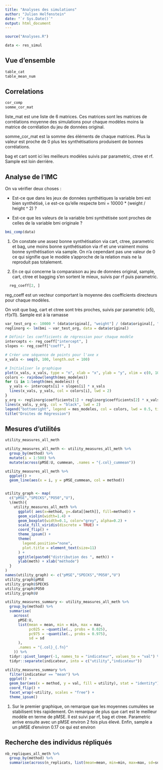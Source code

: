 ```yaml
---
title: "Analyses des simulations"
author: "Julien Helfenstein"
date: "`r Sys.Date()`"
output: html_document
---
```


```r
source("Analyses.R")
```

```r
data <- res_simul 
```

## Vue d'ensemble

```r
table_cat
table_mean_num
```

## Correlations

```r
cor_comp
somme_cor_mat
```

liste_mat est une liste de 6 matrices. Ces matrices sont les matrices de corrélations moyenne des simulations pour chaque modèles moins la matrice de corrélation du jeu de données original.

somme_cor_mat est la somme des éléments de chaque matrices. Plus la valeur est proche de 0 plus les synthétisations produisent de bonnes corrélations.

bag et cart sont ici les meilleurs modèles suivis par parametric, ctree et rf. Sample est loin derrière.

## Analyse de l'IMC

On va vérifier deux choses :

-   Est-ce que dans les jeux de données synthétiques la variable bmi est bien synthétisé, i.e est-ce qu'elle respecte bmi = 10000 \* (weight / height \^ 2) ?

-   Est-ce que les valeurs de la variable bmi synthétisée sont proches de celles de la variable bmi originale ?

```r
bmi_comp(data)
```

1)  On constate une assez bonne synthétisation via cart, ctree, parametric et bag, une moins bonne synthétisation via rf et une vraiment moins bonne synthétisation via sample. On n'a cependant pas une valeur de 0 ce qui signifie que le modèle s'approche de la relation mais ne la reproduit pas totalement.

2)  En ce qui concerne la comparaison au jeu de données original, sample, cart, ctree et bagging s'en sortent le mieux, suivis par rf puis parametric.

```r
  reg_coeff[2, ]
```
reg_coeff est un vecteur comportant la moyenne des coefficients directeurs pour chaque modèles.

On voit que bag, cart et ctree sont très proches, suivis par parametric (x5), rf(x11). Sample est à la ramasse

```r
var_test_org <- 10000 * (data$original[, "weight"] / (data$original[, "height"])^2)
reglinorg <- lm(bmi ~ var_test_org, data = data$original)

# Définir les coefficients de régression pour chaque modèle
intercepts <- reg_coeff["intercept", ]
slopes <- reg_coeff["coeff", ]

# Créer une séquence de points pour l'axe x
x_vals <- seq(0, 100, length.out = 100)

# Initialiser le graphique
plot(x_vals, x_vals, type = "n", xlab = "x", ylab = "y", xlim = c(0, 100), ylim = c(-5, 100))
colors <- rainbow(length(mes_modeles))
for (i in 1:length(mes_modeles)) {
  y_vals <- intercepts[i] + slopes[i] * x_vals
  lines(x_vals, y_vals, col = colors[i], lwd = 2)
}
y_org <- reglinorg$coefficients[1] + reglinorg$coefficients[2] * x_vals
lines(x_vals, y_org, col = "black", lwd = 2)
legend("bottomright", legend = mes_modeles, col = colors, lwd = 0.5, title = "Modèles")
title("Droites de Régression")
```

## Mesures d'utilités
```r
utility_measures_all_meth
```


```r
utility_measures_all_meth <- utility_measures_all_meth %>%
  group_by(method) %>% 
  mutate(i = 1:500) %>% 
  mutate(across(pMSE:U, cummean, .names = "{.col}_cummean"))

utility_measures_all_meth %>% 
  ggplot() +
  geom_line(aes(x = i, y = pMSE_cummean, col = method))


utility_graph <- map(
  c("pMSE","SPECKS","PO50","U"),
  \(meth){
    utility_measures_all_meth %>% 
      ggplot( aes(x=method, y=.data[[meth]], fill=method)) +
      geom_violin(width=1.4) +
      geom_boxplot(width=0.1, color="grey", alpha=0.2) +
      scale_fill_viridis(discrete = TRUE) +
      coord_flip() +
      theme_ipsum() +
      theme(
        legend.position="none",
        plot.title = element_text(size=11)
      ) +
      ggtitle(paste0("distribution des ", meth)) +
      ylab(meth) + xlab("méthode")
  }
)
names(utility_graph) <- c("pMSE","SPECKS","PO50","U")
utility_graph$pMSE
utility_graph$SPECKS
utility_graph$PO50
utility_graph$U

utility_measures_summary <- utility_measures_all_meth %>% 
  group_by(method) %>% 
  summarise(
    across(
      pMSE:U, 
      list(mean = mean, min = min, max = max, 
           pc025 = ~quantile(., probs = 0.025),
           pc975 = ~quantile(., probs = 0.975),
           sd = sd
      ),
      .names = "{.col}_{.fn}"
    )) %>%
  tidyr::pivot_longer(-1, names_to = "indicateur", values_to = "val") %>% 
  tidyr::separate(indicateur, into = c("utility","indicateur"))

utility_measures_summary %>% 
  filter(indicateur == "mean") %>%
  ggplot() +
  geom_bar(aes(x = method, y = val, fill = utility), stat = "identity")+
  coord_flip() +
  facet_wrap(~utility, scales = "free") +
  theme_ipsum()
```
1) Sur le premier graphique, on remarque que les moyennes cumulées se stabilisent très rapidement. On remarque de plus que cart est le meilleur modèle en terme de pMSE. Il est suivi par rf, bag et ctree. Parametric arrive ensuite avec un pMSE environ 2 fois plus élevé. Enfin, sample a un pMSE d'environ 0.17 ce qui est environ

## Recherche des individus répliqués
```r
nb_repliques_all_meth %>% 
  group_by(method) %>% 
  summarise(across(n_replicats, list(mean=mean, min=min, max=max, sd=sd)))
```